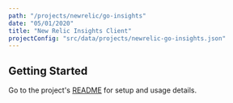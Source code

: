 ```yaml
---
path: "/projects/newrelic/go-insights"
date: "05/01/2020"
title: "New Relic Insights Client"
projectConfig: "src/data/projects/newrelic-go-insights.json"
---
```


## Getting Started

Go to the project's [README](https://github.com/newrelic/go-insights#readme) for setup and usage details.





